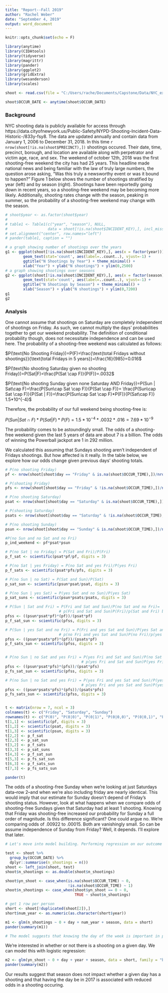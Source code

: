 ---
title: "Report--Fall 2019"
author: "Rachel Weber"
date: "September 4, 2019"
output: word_document
---

```{r setup, include=FALSE}
knitr::opts_chunk$set(echo = F)

library(anytime)
library(CIDAtools)
library(tidyverse)
library(magrittr)
library(pander)
library(ggplot2)
library(gridExtra)
library(wesanderson)
library(scales)
```

```{r}
shoot <- read.csv(file = "C:/Users/rache/Documents/Capstone/Data/NYC_extracolumns.csv")

shoot$OCCUR_DATE <- anytime(shoot$OCCUR_DATE)
```
### Background
NYC shooting data is publicly available for access through https://data.cityofnewyork.us/Public-Safety/NYPD-Shooting-Incident-Data-Historic-/833y-fsy8. The data are updated annually and contain data from January 1, 2006 to December 31, 2018. In this time `r nrow(shoot[!is.na(shoot$PRECINCT),])` shootings occured. Their date, time, precinct, borough, and location are available along with perpetrator and victim age, race, and sex.
The weekend of october 12th, 2018 was the first shooting-free weekend the city has had 25 years. This headline made national news and being familiar with the law of truly large numbers, the question arose asking, "Was this truly a newsworthy event or was it bound to happen?"
Figure 1 below shows the number of shootings stratified by year (left) and by season (right). Shootings have been reportedly going down in recent years, so a shooting-free weekend may be becoming more likely. Additionally, shooting rates change with the season, peaking in summer, so the probability of a shooting-free weekend may change with the season.
```{r}
# shoot$year <- as.factor(shoot$year)
# 
# table1 <- Table1(c("year", "season"), NULL,
#                  data = shoot[!is.na(shoot$INCIDENT_KEY),], incl_missing = F)
# set.alignment("center", row.names="left")
# pander(table1, caption = "")

```

```{r, fig.width= 7}
# a graph showing number of shootings over the years
g1 <- ggplot(shoot[!is.na(shoot$INCIDENT_KEY),], aes(x = factor(year))) + geom_bar() + 
        geom_text(stat='count', aes(label=..count..), vjust=-1) +
        ggtitle("N Shootings by Year") + theme_minimal() +
        xlab("Year") + ylab("N shootings") + ylim(0,2500)
# a graph showing shootings over seasons
g2 <- ggplot(shoot[!is.na(shoot$INCIDENT_KEY),], aes(x = factor(season), fill = season)) + geom_bar() + 
        geom_text(stat='count', aes(label=..count..), vjust=-1) +
        ggtitle("N Shootings by Season") + theme_minimal() +
        xlab("Season") + ylab("N shootings") + ylim(0,7200)
g1
g2
```

### Analysis
One cannot assume that shootings on Saturday are completely independent of shootings on Friday. As such, we cannot multiply the days' probabilities together to get our weekend probability. The definition of conditional probability though, does not necessitate independence and can be used here. The probability of a shooting-free weekend was calculated as follows:

$P(\text{No Shooting Friday})=P(F)=\frac{\text{total Fridays without shootings}}{\text{total Fridays in 5 years}}=\frac{16}{985}=0.016$

$P(\text{No shooting Saturday given no shooting Friday})=P(Sat|F)=\frac{P(Sat \cap F)}{P(F)}=.0032$

$P(\text{No shooting Sunday given none Saturday AND Friday})=P(Sun | Sat\cap F)=\frac{P(Sun\cap Sat \cap F)}{P(Sat \cap F)}= \frac{P(Sun\cap Sat \cap F)}{P(Sat | F)}=\frac{P(Sun\cap Sat \cap F)*P(F)}{P(Sat\cap F)} 1.5*10^{-4}$

Therefore, the probability of our full weekend being shooting-free is:

$P(Sun|Sat \cap F)*P(Sat | F)*P(F)= 1.5*10^{-4}*.0032*.016=7.69*10^{-9}$

The probability comes to be astoundingly small. The odds of a shooting-free weekend given the last 5 years of data are about 7 is a billion. The odds of winning the Powerball jackpot are 1 in 292 million.

We calculated this assuming that Sundays shooting aren't independent of Fridays shootings. But how affected is it really. In the table below, we explore how our odds change given previous days' shooting totals.

```{r}
# P(no shooting Friday)
pf <- nrow(shoot[shoot$day == "Friday" & is.na(shoot$OCCUR_TIME),])/nrow(shoot[shoot$day == "Friday",])

# P(shooting Friday)
pfs <- nrow(shoot[shoot$day == "Friday" & !is.na(shoot$OCCUR_TIME),])/nrow(shoot[shoot$day == "Friday",])

# P(no shooting Saturday)
psat <- nrow(shoot[shoot$day == "Saturday" & is.na(shoot$OCCUR_TIME),])/nrow(shoot[shoot$day == "Saturday",])

# P(shooting Saturday)
psats <- nrow(shoot[shoot$day == "Saturday" & !is.na(shoot$OCCUR_TIME),])/nrow(shoot[shoot$day == "Saturday",])

# P(no shooting Sunday)
psun <- nrow(shoot[shoot$day == "Sunday" & is.na(shoot$OCCUR_TIME),])/nrow(shoot[shoot$day == "Sunday",])

#P(no Sun and no Sat and no Fri)
p_ind_weekend <- pf*psat*psun

# P(no Sat | no Friday) = P(Sat and Fri)/P(Fri)
p_f_sat <- scientific(psat*pf/pf, digits = 3)

# P(no Sat | yes Friday) = P(no Sat and yes Fri)/P(yes Fri)
p_f_sats <- scientific(psat*pfs/pfs, digits = 3)

# P(no Sun | no Sat) = P(Sat and Sun)/P(Sat)
p_sat_sun <- scientific(psun*psat/psat, digits = 3)

# P(no Sun | yes Sat) = P(yes Sat and no Sun)/P(yes Sat)
p_sat_suns <- scientific(psun*psats/psats, digits = 3)

# P(Sun | Sat and Fri) = P(Fri and Sat and Sun)/P(no Sat and no Fri)=
                        # p(Fri and Sat and Sun)P(Fri)/p(Sat and Fri) by conditional probability
pfss <- ((psun*psat*pf)*(pf))/(psat*pf)
p_f_sat_sun <- scientific(pfss, digits = 3)

# P(Sun | yes Sat and no Fri) = P(Fri and yes Sat and Sun)/P(yes Sat and no Fri)=
                        # p(no Fri and yes Sat and Sun)P(no Fri)/p(yes Sat and no Fri) by conditional probability
pfss <- ((psun*psats*pf)*(pf))/(psats*pf)
p_f_sats_sun <- scientific(pfss, digits = 3)


# P(no Sun | no Sat and yes Fri) = P(yes Fri and Sat and Sun)/P(no Sat and yes Fri)=
                                  # p(yes Fri and Sat and Sun)P(yes Fri)/p(Sat and yes Fri)
pfss <- ((psun*psat*pfs)*(pfs))/(psat*pfs)
p_fs_sat_sun <- scientific(pfss, digits = 3)

# P(no Sun | no Sat and yes Fri) = P(yes Fri and yes Sat and Sun)/P(yes Sat and yes Fri)=
                                  # p(yes Fri and yes Sat and Sun)P(yes Fri)/p(yes Sat and yes Fri)
pfss <- ((psun*psats*pfs)*(pfs))/(psats*pfs)
p_fs_sats_sun <- scientific(pfss, digits = 3)


t <- matrix(nrow = 7, ncol = 3)
colnames(t) <- c("Friday", "Saturday", "Sunday")
rownames(t) <- c("P(0)", "P(0|0)", "P(0|1)", "P(0|0,0)", "P(0|0,1)", "P(0|1,0)", "P(0|1,1)")
t[1,1] <- scientific(pf, digits = 3)
t[1,2] <- scientific(psat, digits = 3)
t[1,3] <- scientific(psun, digits = 3)
t[2,2] <- p_f_sat
t[2,3] <- p_sat_sun
t[3,2] <- p_f_sats
t[3,3] <- p_sat_suns
t[4,3] <- p_f_sat_sun
t[5,3] <- p_fs_sat_sun
t[6,3] <- p_f_sats_sun
t[7,3] <- p_fs_sats_sun

pander(t)
```

The odds of a shooting-free Sunday when we're looking at just Saturdays data--row 2--and when we're also including friday are nearly identical. This would imply that our estimate for Sunday doesn't depend of Friday's shooting status. However, look at what happens when we compare odds of shooting-free Sundays given that Saturday had at least 1 shooting. Knowing that Friday was shooting-free increased our probability for Sunday a full order of magnitude. Is this difference significant? One could argue no. We're comparing odds of .00922 to .00015. Both are vanishingly small. So can be assume independence of Sunday from Friday? Well, it depends. I'll explore that later.


```{r, include = F, echo = F}
# Let's move into model building. Performing regression on our outcome of interest may shed more light than working with conditional probabilities. First I fit a cell means model using Day, Year, and Season as predictors of number of shootings in a given day. This value ranged from 0 to 19 in the 5 years of data used here.

test <- shoot %>% 
  group_by(OCCUR_DATE) %>% 
  dplyr::summarise(n_shootings = n())
shoot <- left_join(shoot, test)
shoot$n_shootings <- as.double(shoot$n_shootings)

shoot$yn_shoot <- case_when(is.na(shoot$OCCUR_TIME) ~ 0,
                            !is.na(shoot$OCCUR_TIME) ~ 1)
shoot$n_shootings <- case_when(shoot$yn_shoot == 0 ~ 0, 
                               TRUE ~ shoot$n_shootings)

# get 1 row per person
short <- shoot[!duplicated(shoot[2]),]
short$num_year <- as.numeric(as.character(short$year))

m1 <- glm(n_shootings ~ 0 + day + num_year + season, data = short)
pander(summary(m1))

# The model suggests that knowing the day of the week is important in predicting how many shootings are likely to occur. It being summer is predicted to increase the number of shootings by just over 60% and it being  is predicted to lower the number of shootings by about 1 shooting.
```


We're interested in whether or not there is a shooting on a given day. We can model this with logistic regression:

```{r}
m2 <- glm(yn_shoot ~ 0 + day + year + season, data = short, family = "binomial")
pander(summary(m2))
```

Our results suggest that season does not impact whether a given day has a shooting and that having the day be in 2017 is associated with reduced odds in a shooting occuring.

